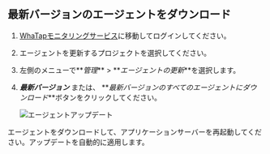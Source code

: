 ## 最新バージョンのエージェントをダウンロード

1.  [WhaTapモニタリングサービス](https://service.whatap.io)に移動してログインしてください。

2.  エージェントを更新するプロジェクトを選択してください。

3.  左側のメニューで**_管理_** > **_エージェントの更新_**を選択します。

4.  **_最新バージョン_** または、 **_最新バージョンのすべてのエージェントにダウンロード_**ボタンをクリックしてください。

    ![エージェントアップデート](/img/java-update-agent.png)

エージェントをダウンロードして、アプリケーションサーバーを再起動してください。アップデートを自動的に適用します。
